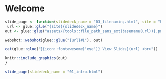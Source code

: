 # Welcome

```r

slide_page <- function(slidedeck_name = "03_filenaming.html", site = "https://annakrystalli.me/rrresearch/"){
 url <- glue::glue("{site}{slidedeck_name}")   
out <- glue::glue("assets/{tools::file_path_sans_ext(basename(url))}.png")

webshot::webshot(glue::glue("{url}#1"), out)

cat(glue::glue("[{icon::fontawesome('eye')} View Slides](url) <br>"))

knitr::include_graphics(out)
}
```

```r
slide_page(slidedeck_name = "01_intro.html")
```
